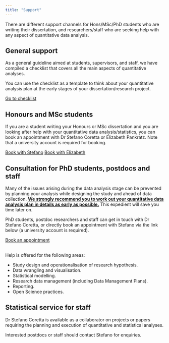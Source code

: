 ```yaml
---
title: "Support"
---
```


There are different support channels for Hons/MSc/PhD students who are writing their dissertation, and researchers/staff who are seeking help with any aspect of quantitative data analysis.

## General support

As a general guideline aimed at students, supervisors, and staff, we have compiled a checklist that covers all the main aspects of quantitative analyses.

You can use the checklist as a template to think about your quantitative analysis plan at the early stages of your dissertation/research project.

```{=html}
<a class="btn btn-primary" href="./extra/analysis-checklist.html" role="button">Go to checklist</a>
```

## Honours and MSc students

If you are a student writing your Honours or MSc dissertation and you are looking after help with your quantitative data analysis/statistics, you can book an appointment with Dr Stefano Coretta or Elizabeth Pankratz. Note that a university account is required for booking.

```{=html}
<a class="btn btn-primary" href="https://outlook.office365.com/owa/calendar/Stefanosofficehours@uoe.onmicrosoft.com/bookings/" role="button">Book with Stefano</a>

<a class="btn btn-primary" href="https://outlook.office.com/bookwithme/user/49afe80a7e344adb8ff5770868f0729d@sms.ed.ac.uk?anonymous&ep=pcard" role="button">Book with Elizabeth</a>
```

## Consultation for PhD students, postdocs and staff

Many of the issues arising during the data analysis stage can be prevented by planning your analysis while designing the study and ahead of data collection.
<u>**We strongly recommend you to work out your quantitative data analysis plan in details as early as possible.**</u> This expedient will save you time later on.

PhD students, postdoc researchers and staff can get in touch with Dr Stefano Coretta, or directly book an appointment with Stefano via the link below (a university account is required).

```{=html}
<a class="btn btn-primary" href="https://outlook.office365.com/owa/calendar/Stefanosofficehours@uoe.onmicrosoft.com/bookings/" role="button">Book an appointment</a>
<br><br>
```

Help is offered for the following areas:

-   Study design and operationalisation of research hypothesis.
-   Data wrangling and visualisation.
-   Statistical modelling.
-   Research data management (including Data Management Plans).
-   Reporting.
-   Open Science practices.

## Statistical service for staff

Dr Stefano Coretta is available as a collaborator on projects or papers requiring the planning and execution of quantitative and statistical analyses.

Interested postdocs or staff should contact Stefano for enquiries.
